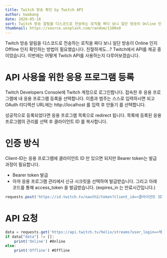 ```yaml
---
title: Twitch 방송 확인 by Twitch API
author: kwabang
date: 2020-05-18
sort: Twitch 방송 알림을 디스코드로 전송하는 로직을 짜다 보니 일단 방송이 Online 인...
thumbnail: https://source.unsplash.com/random/1100x0
---
```


Twitch 방송 알림을 디스코드로 전송하는 로직을 짜다 보니 일단 방송이 Online 인지 Offline 인지 확인하는 방법이 필요했습니다.
친절하게도...?
Twitch에서 API를 제공 중이었습니다.
이번에는 어떻게 Twitch API를 사용하는지 다루어보겠습니다.

# API 사용을 위한 응용 프로그램 등록

Twitch Developers Console에 Twitch 계정으로 로그인합니다.
접속한 후 응용 프로그램에 내 응용 프로그램 등록을 선택합니다.
이름과 범주는 스스로 입력하시면 되고 OAuth 리디렉션 URL에는 http://localhost 를 입력 후 만들기 를 선택합니다.

성공적으로 등록되었다면 응용 프로그램 목록으로 redirect 됩니다.
목록에 등록된 응용프로그램의 관리를 선택 후 클라이언트 ID 를 복사합니다.

# 인증 방식

Client-ID는 응용 프로그램에 클라이언트 ID 만 있으면 되지만 Bearer token는 발급 과정이 필요합니다.

- Bearer token 발급
- 아까 응용 프로그램 관리에서 신규 시크릿을 선택하여 발급받습니다. 그리고 아래 코드를 통해 access_token 을 발급받습니다. (expires_in 는 만료시간입니다.)

```js
requests.post('https://id.twitch.tv/oauth2/token?client_id=<클라이언트 ID>&client_secret=<클라이언트 시크릿>&grant_type=client_credentials').json()
```

# API 요청

```js
data = requests.get('https://api.twitch.tv/helix/streams?user_login=<채널ID>',headers={'Authorization': 'Bearer <access_token>','Client-ID':'<클라이언트 ID>'}).json()
if data["data"] != []:
	print('Online') #Online
else:
	print('Offline') #Offline
```
